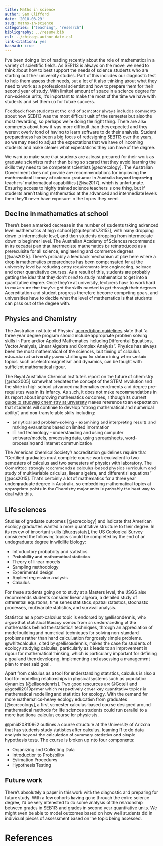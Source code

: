 ```yaml
---
title: Maths in science
author: Sam Clifford
date: '2018-03-29'
slug: maths-in-science
categories: ["teaching", "research"]
bibliography: ../resume.bib
csl: ../chicago-author-date.csl
link-citations: yes
hasMath: true
---
```


I've been doing a lot of reading recently about the role of mathematics in a variety of scientific fields. As SEB113 is always on the move, we need to think about how to best support the needs of science students who are starting out their university studies. Part of this includes our diagnostic test to help them assess their needs, but a lot of it also thinking about what they need to work as a professional scientist and how to prepare them for their second year of study. With limited amount of space in a science degree for non-science units, it's important to make the most of the time we have with students and set them up for future success.

Feedback from students at the end of semester always includes comments about how SEB113 was the most difficult unit of the semester but also the most rewarding, so perhaps we're doing the right thing. There are also comments about how it was more difficult than they expected and they weren't overly fond of having to learn software to do their analysis. Student preparedness has been a big focus of redesigning SEB113 over the years, so we may need to adjust the expectations that we have of incoming students and make clearer what expectations they can have of the degree.

We want to make sure that students are at least prepared for their work as graduate scientists rather than being so scared that they avoid learning the skills they need to be competent scientists [@ecrecology]. The Australian Government does not provide any recommendations for improving the mathematical literacy of science graduates in Australia beyond improving teachers' mathematical capabilities [@isa2017], which is unfortunate. Ensuring access to highly trained science teachers is one thing, but if students aren't taking mathematics at the advanced and intermediate levels then they'll never have exposure to the topics they need.

## Decline in mathematics at school

There's been a marked decrease in the number of students taking advanced level mathematics at high school [@quteprints73153], with many dropping down to intermediate level, and then students dropping from intermediate down to beginner level. The Australian Academy of Sciences recommends in its decadal plan that intermediate mathematics be reintroduced as a prerequisite for all science, engineering and commerce degrees [@aas2025]. There's probably a feedback mechanism at play here where a drop in mathematics preparedness has been compensated for at the university level by reducing entry requirements into engineering, science and other quantitative courses. As a result of this, students are probably getting the idea that they don't *need* to study mathematics to get into a quantitative degree. Once they're at university, lecturers have to work hard to make sure that they've got the skills needed to get through their degrees. Accreditation and student progress therefore become competing goals, and universities have to decide what the level of mathematics is that students can pass out of the degree with.

## Physics and Chemistry

The Australian Institute of Physics' [accrediation guidelines](http://aip.org.au/accreditation/AIPAccreditationRegs2013-17updatedFeb2018/) state that "a three year degree program should include appropriate problem solving skills in Pure and/or Applied Mathematics including Differential Equations, Vector Analysis, Linear Algebra and Complex Analysis". Physics has always been the most mathematical of the sciences, but timing of calculus education at university poses challenges for determining when certain topics, such as electromagnetism and dynamics, can be taught with sufficient mathematical rigour.

The Royal Australian Chemical Institute's report on the future of chemistry [@raci2005] somewhat predates the concept of the STEM revolution and the slide in high school advanced mathematics enrolments and degree pre-requisites was in its infancy. As such, it does not make recommendations in its report about improving mathematics outcomes, although its current [guide to studying chemistry at university](https://www.raci.org.au/education/university-and-beyond/studying-chemistry-at-university) makes reference to an expectation that students will continue to develop "strong mathematical and numerical ability", and non-transferable skills including:

* analytical and problem-solving - examining and interpreting results and making evaluations based on limited information
* IT and technology - understanding and using computer software/models, processing data, using spreadsheets, word-processing and internet communication

The American Chemical Society's accreditation guidelines require that "Certified graduates must complete course work equivalent to two semesters of calculus and two semesters of physics with laboratory. The Committee strongly recommends a calculus-based physics curriculum and study of multivariable calculus, linear algebra, and differential equations" [@acs2015]. That's certainly a lot of mathematics for a three year undergraduate degree in Australia, so embedding mathematical topics at appropriate points in the Chemistry major units is probably the best way to deal with this.

## Life sciences

Studies of graduate outcomes [@ecrecology] and indicate that American ecology graduates wanted a more quantitative structure to their degree. In its review of important skills [@usgsstats], the US Geological Survey considered the following topics should be completed by the end of an undegraduate degree in wildlife biology:  

* Introductory probability and statistics
* Probability and mathematical statistics
* Theory of linear models
* Sampling methodology
* Experimental design
* Applied regression analysis
* Calculus

For those students going on to study at a Masters level, the USGS also recommends students consider linear algebra, a detailed study of differential equations, time series statistics, spatial statistics, stochastic processes, multivariate statistics, and survival analysis.

Statistics as a post-calculus topic is endorsed by @ellisondennis, who argue that statistical literacy comes from an understanding of the mathematics behind the statistical techniques, through an appreciation of model building and numerical techniques for solving non-standard problems rather than hand calculuation for grossly simple problems. @whitecalculus, cited by @ellisondennis, makes the case for students of ecology studying calculus, particularly as it leads to an improvement in rigour for mathematical thinking, which is particularly important for defining a goal and then developing, implementing and assessing a management plan to meet said goal.

Apart from calculus as a tool for understanding statistics, calculus is also a tool for modelling relationships in physical systems such as population dynamics [@ellisondennis]. Two good resources are @Gotelli and @gotelli2013primer which respectively cover key quantitative topics in mathematical modelling and statistics for ecology. With the demand for more mathematics-heavy ecology education from graduates [@ecrecology], a first semester calculus-based course designed around mathematical methods for life sciences students could run parallel to a more traditional calculus course for physicists.

@pmid20810962 outlines a course structure at the University of Arizona that has students study statistics after calculus, learning R to do data analysis beyond the calculation of summary statistics and simple hypothesis tests. The course is broken up into four components:

* Organizing and Collecting Data
* Introduction to Probability
* Estimation Procedures
* Hypothesis Testing


## Future work

There's absolutely a paper in this work with the diagnostic and preparing for future study. With a few cohorts having gone through the entire science degree, I'd be very interested to do some analysis of the relationship between grades in SEB113 and grades in second year quantitative units. We might even be able to model outcomes based on how well students did in individual pieces of assessment based on the topic being assessed.

# References